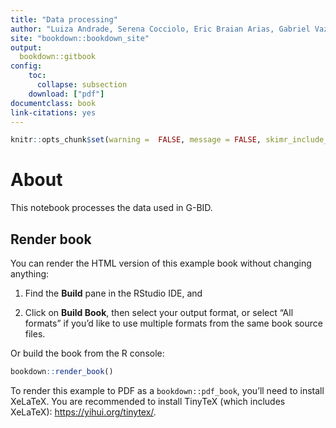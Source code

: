 ```yaml
--- 
title: "Data processing"
author: "Luiza Andrade, Serena Cocciolo, Eric Braian Arias, Gabriel Vaz de Melo"
site: "bookdown::bookdown_site"
output: 
  bookdown::gitbook
config:
    toc:
      collapse: subsection
    download: ["pdf"] 
documentclass: book
link-citations: yes
---
```


```r
knitr::opts_chunk$set(warning =  FALSE, message = FALSE, skimr_include_summary = FALSE)
```

# About

This notebook processes the data used in G-BID.

## Render book

You can render the HTML version of this example book without changing anything:

1. Find the **Build** pane in the RStudio IDE, and

1. Click on **Build Book**, then select your output format, or select "All formats" if you'd like to use multiple formats from the same book source files.

Or build the book from the R console:

```r
bookdown::render_book()
```

To render this example to PDF as a `bookdown::pdf_book`, you'll need to install XeLaTeX. You are recommended to install TinyTeX (which includes XeLaTeX): <https://yihui.org/tinytex/>.
